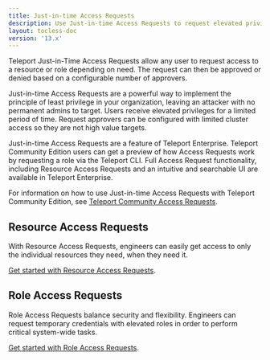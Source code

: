 ```yaml
---
title: Just-in-time Access Requests
description: Use Just-in-time Access Requests to request elevated privileges.
layout: tocless-doc
version: '13.x'
---
```


Teleport Just-in-Time Access Requests allow any user to request access to
a resource or role depending on need. The request can then be approved or
denied based on a configurable number of approvers.

Just-in-time Access Requests are a powerful way to implement the principle of
least privilege in your organization, leaving an attacker with no permanent
admins to target. Users receive elevated privileges for a limited period of
time. Request approvers can be configured with limited cluster access so they
are not high value targets.

Just-in-time Access Requests are a feature of Teleport Enterprise.
Teleport Community Edition users can get a preview of how Access Requests work by
requesting a role via the Teleport CLI. Full Access Request functionality,
including Resource Access Requests and an intuitive and searchable UI are
available in Teleport Enterprise.

For information on how to use Just-in-time Access Requests with Teleport Community
Edition, see [Teleport Community Access Requests](/docs/ver/13.x/access-controls/access-requests/oss-role-requests).

## Resource Access Requests

With Resource Access Requests, engineers can easily get access to only the
individual resources they need, when they need it.

[Get started with Resource Access Requests](/docs/ver/13.x/access-controls/access-requests/resource-requests).

## Role Access Requests

Role Access Requests balance security and flexibility. Engineers can request
temporary credentials with elevated roles in order to perform critical
system-wide tasks.

[Get started with Role Access Requests](/docs/ver/13.x/access-controls/access-requests/role-requests).
